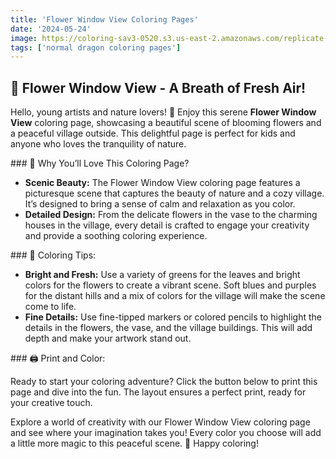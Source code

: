```yaml
---
title: 'Flower Window View Coloring Pages'
date: '2024-05-24'
image: https://coloring-sav3-0520.s3.us-east-2.amazonaws.com/replicate-prediction-2yq7hzwpvdrgm0cfn1kt7wd4pg.png
tags: ['normal dragon coloring pages']
---
```


## 🌼 Flower Window View - A Breath of Fresh Air!

Hello, young artists and nature lovers! 🎨 Enjoy this serene **Flower Window View** coloring page, 
showcasing a beautiful scene of blooming flowers and a peaceful village outside. This delightful page is perfect for kids 
and anyone who loves the tranquility of nature.

<div style={{ marginTop: '20px' }}></div>
### 🌟 Why You’ll Love This Coloring Page?

- **Scenic Beauty:** The Flower Window View coloring page features a picturesque scene that captures the beauty of nature and a cozy village. It’s designed to bring a sense of calm and relaxation as you color.
- **Detailed Design:** From the delicate flowers in the vase to the charming houses in the village, every detail is crafted to engage your creativity and provide a soothing coloring experience.

<div style={{ marginTop: '20px' }}></div>
### 🎨 Coloring Tips:

- **Bright and Fresh:** Use a variety of greens for the leaves and bright colors for the flowers to create a vibrant scene. Soft blues and purples for the distant hills and a mix of colors for the village will make the scene come to life.
- **Fine Details:** Use fine-tipped markers or colored pencils to highlight the details in the flowers, the vase, and the village buildings. This will add depth and make your artwork stand out.

<div style={{ marginTop: '20px' }}></div>
### 🖨️ Print and Color:

Ready to start your coloring adventure? Click the button below to print this page and dive into the fun. The layout ensures a perfect print, ready for your creative touch.


Explore a world of creativity with our Flower Window View coloring page and see where your imagination takes you! Every color you choose will add a little more magic to this peaceful scene. 🌈 Happy coloring!
